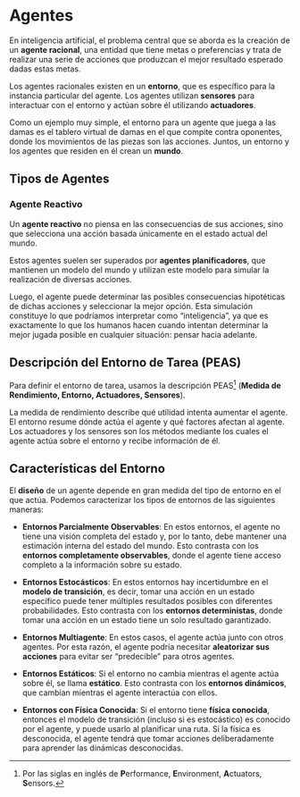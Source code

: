 # Agentes

En inteligencia artificial, el problema central que se aborda es la creación de un **agente racional**, una entidad que tiene metas o preferencias y trata de realizar una serie de acciones que produzcan el mejor resultado esperado dadas estas metas.

Los agentes racionales existen en un **entorno**, que es específico para la instancia particular del agente. Los agentes utilizan **sensores** para interactuar con el entorno y actúan sobre él utilizando **actuadores**.

Como un ejemplo muy simple, el entorno para un agente que juega a las damas es el tablero virtual de damas en el que compite contra oponentes, donde los movimientos de las piezas son las acciones. Juntos, un entorno y los agentes que residen en él crean un **mundo**.

## Tipos de Agentes

### Agente Reactivo

Un **agente reactivo** no piensa en las consecuencias de sus acciones, sino que selecciona una acción basada únicamente en el estado actual del mundo.

Estos agentes suelen ser superados por **agentes planificadores**, que mantienen un modelo del mundo y utilizan este modelo para simular la realización de diversas acciones.

Luego, el agente puede determinar las posibles consecuencias hipotéticas de dichas acciones y seleccionar la mejor opción. Esta simulación constituye lo que podríamos interpretar como "inteligencia", ya que es exactamente lo que los humanos hacen cuando intentan determinar la mejor jugada posible en cualquier situación: pensar hacia adelante.

## Descripción del Entorno de Tarea (PEAS)

Para definir el entorno de tarea, usamos la descripción PEAS[^agentes-1] (**Medida de Rendimiento, Entorno, Actuadores, Sensores**).

[^agentes-1]: Por las siglas en inglés de **P**erformance, **E**nvironment, **A**ctuators, **S**ensors.

La medida de rendimiento describe qué utilidad intenta aumentar el agente. El entorno resume dónde actúa el agente y qué factores afectan al agente. Los actuadores y los sensores son los métodos mediante los cuales el agente actúa sobre el entorno y recibe información de él.

## Características del Entorno

El **diseño** de un agente depende en gran medida del tipo de entorno en el que actúa. Podemos caracterizar los tipos de entornos de las siguientes maneras:

-   **Entornos Parcialmente Observables**: En estos entornos, el agente no tiene una visión completa del estado y, por lo tanto, debe mantener una estimación interna del estado del mundo. Esto contrasta con los **entornos completamente observables**, donde el agente tiene acceso completo a la información sobre su estado.

-   **Entornos Estocásticos**: En estos entornos hay incertidumbre en el **modelo de transición**, es decir, tomar una acción en un estado específico puede tener múltiples resultados posibles con diferentes probabilidades. Esto contrasta con los **entornos deterministas**, donde tomar una acción en un estado tiene un solo resultado garantizado.

-   **Entornos Multiagente**: En estos casos, el agente actúa junto con otros agentes. Por esta razón, el agente podría necesitar **aleatorizar sus acciones** para evitar ser "predecible" para otros agentes.

-   **Entornos Estáticos**: Si el entorno no cambia mientras el agente actúa sobre él, se llama **estático**. Esto contrasta con los **entornos dinámicos**, que cambian mientras el agente interactúa con ellos.

-   **Entornos con Física Conocida**: Si el entorno tiene **física conocida**, entonces el modelo de transición (incluso si es estocástico) es conocido por el agente, y puede usarlo al planificar una ruta. Si la física es desconocida, el agente tendrá que tomar acciones deliberadamente para aprender las dinámicas desconocidas.